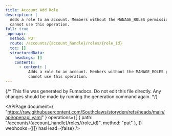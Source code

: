 ```yaml
---
title: Account Add Role
description: |
  Adds a role to an account. Members without the MANAGE_ROLES permission
  cannot use this operation.
full: true
_openapi:
  method: PUT
  route: /accounts/{account_handle}/roles/{role_id}
  toc: []
  structuredData:
    headings: []
    contents:
      - content: |
          Adds a role to an account. Members without the MANAGE_ROLES permission
          cannot use this operation.
---
```


{/* This file was generated by Fumadocs. Do not edit this file directly. Any changes should be made by running the generation command again. */}

<APIPage
  document={
    "https://raw.githubusercontent.com/Southclaws/storyden/refs/heads/main/api/openapi.yaml"
  }
  operations={[
    { path: "/accounts/{account_handle}/roles/{role_id}", method: "put" },
  ]}
  webhooks={[]}
  hasHead={false}
/>
